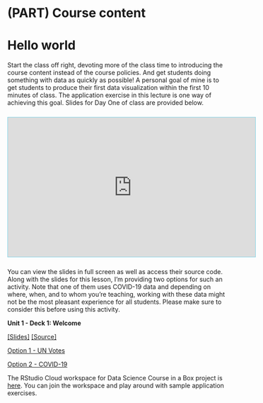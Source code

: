 # (PART) Course content {-}

# Hello world {#hello-world}

Start the class off right, devoting more of the class time to introducing the 
course content instead of the course policies. And get students doing something 
with data as quickly as possible! A personal goal of mine is to get students to
produce their first data visualization within the first 10 minutes of class. The 
application exercise in this lecture is one way of achieving this goal. Slides for Day One of class are provided below. 

<iframe width="560" height="315" style="border:1px solid #80D4E6; margin-top:10px; margin-bottom:10px;" src="https://rstudio-education.github.io/datascience-box/course-materials/slides/u1_d01-welcome/u1_d01-welcome.html#1
" frameborder="0"></iframe>

You can view the slides in full screen as well as access their source code. Along with the slides for this lesson, I'm providing two options for such an activity. Note that one of them uses COVID-19 data and depending on where, when, and to whom you're teaching, working with these data might not be the most pleasant experience for all students. Please make sure to consider this before using this activity.

::: {.slide-deck}
**Unit 1 - Deck 1: Welcome** 

[[Slides]](https://github.com/rstudio-education/datascience-box/tree/master/course-materials/slides/u1_d01-welcome)
[[Source]](https://github.com/rstudio-education/datascience-box/tree/master/course-materials/slides/u1_d01-welcome)

::: {.application-exercise}
[Option 1 - UN Votes](https://github.com/rstudio-education/datascience-box/tree/master/course-materials/application-exercises/ae-01a-un-votes)
::: 

::: {.application-exercise}
[Option 2 - COVID-19](https://github.com/rstudio-education/datascience-box/tree/master/course-materials/application-exercises/ae-01b-covid)
::: 

::: 

::: {.rstudio-cloud}
The RStudio Cloud workspace for Data Science Course in a Box project is [here](https://rstudio.cloud/spaces/1655/join?access_code=5rdjusfIYF5iI0Gum2vNsBDLdtdnIEELBkf2EivK). You can join the workspace and play around with sample application exercises. 
::: 
